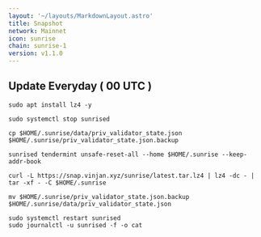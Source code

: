 ```yaml
---
layout: '~/layouts/MarkdownLayout.astro'
title: Snapshot
network: Mainnet
icon: sunrise
chain: sunrise-1
version: v1.1.0
---
```

Update Everyday ( 00 UTC )
---
```
sudo apt install lz4 -y
````
```
sudo systemctl stop sunrised
```
```
cp $HOME/.sunrise/data/priv_validator_state.json $HOME/.sunrise/priv_validator_state.json.backup
```
```
sunrised tendermint unsafe-reset-all --home $HOME/.sunrise --keep-addr-book
```
```
curl -L https://snap.vinjan.xyz/sunrise/latest.tar.lz4 | lz4 -dc - | tar -xf - -C $HOME/.sunrise
```
```
mv $HOME/.sunrise/priv_validator_state.json.backup $HOME/.sunrise/data/priv_validator_state.json
```
```
sudo systemctl restart sunrised
sudo journalctl -u sunrised -f -o cat
```
